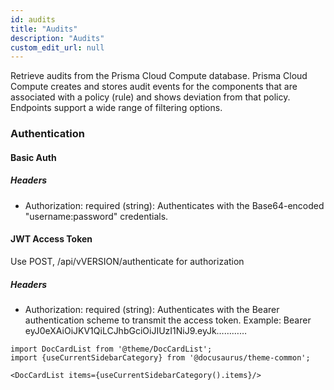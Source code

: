 ```yaml
---
id: audits
title: "Audits"
description: "Audits"
custom_edit_url: null
---
```




Retrieve audits from the Prisma Cloud Compute database.
Prisma Cloud Compute creates and stores audit events for the components that are associated with a policy (rule) and shows deviation from that policy.
Endpoints support a wide range of filtering options.

### Authentication 

#### Basic Auth
##### Headers
 - Authorization: required (string): Authenticates with the Base64-encoded "username:password" credentials.

#### JWT Access Token
Use POST, /api/vVERSION/authenticate for authorization
##### Headers
 - Authorization: required (string): Authenticates with the Bearer authentication scheme to transmit the access token.
    Example:
    Bearer eyJ0eXAiOiJKV1QiLCJhbGciOiJIUzI1NiJ9.eyJk…………



```mdx-code-block
import DocCardList from '@theme/DocCardList';
import {useCurrentSidebarCategory} from '@docusaurus/theme-common';

<DocCardList items={useCurrentSidebarCategory().items}/>
```
      